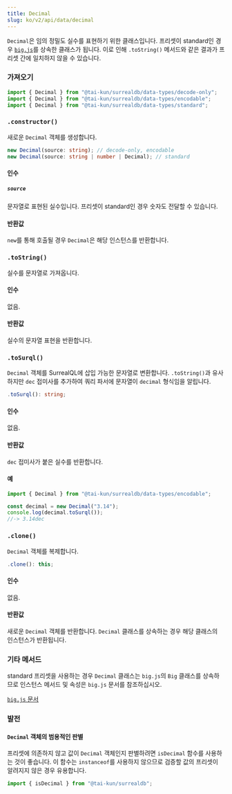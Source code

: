 ```yaml
---
title: Decimal
slug: ko/v2/api/data/decimal
---
```



`Decimal`은 임의 정밀도 실수를 표현하기 위한 클래스입니다. 프리셋이 standard인 경우 [`big.js`](https://github.com/MikeMcl/big.js)를 상속한 클래스가 됩니다. 이로 인해 `.toString()` 메서드와 같은 결과가 프리셋 간에 일치하지 않을 수 있습니다.

### 가져오기

```ts
import { Decimal } from "@tai-kun/surrealdb/data-types/decode-only";
import { Decimal } from "@tai-kun/surrealdb/data-types/encodable";
import { Decimal } from "@tai-kun/surrealdb/data-types/standard";
```

### `.constructor()`

새로운 `Decimal` 객체를 생성합니다.

```ts
new Decimal(source: string); // decode-only, encodable
new Decimal(source: string | number | Decimal); // standard
```

#### 인수

##### `source`

문자열로 표현된 실수입니다. 프리셋이 standard인 경우 숫자도 전달할 수 있습니다.

#### 반환값

`new`를 통해 호출될 경우 `Decimal`은 해당 인스턴스를 반환합니다.

### `.toString()` <Badge variant="instance" /><Badge variant="method" /><Badge variant="decodeonly" />

실수를 문자열로 가져옵니다.

#### 인수

없음.

#### 반환값

실수의 문자열 표현을 반환합니다.

### `.toSurql()` <Badge variant="instance" /><Badge variant="method" /><Badge variant="encodable" />

`Decimal` 객체를 SurrealQL에 삽입 가능한 문자열로 변환합니다. `.toString()`과 유사하지만 `dec` 접미사를 추가하여 쿼리 파서에 문자열이 `decimal` 형식임을 알립니다.

```ts
.toSurql(): string;
```

#### 인수

없음.

#### 반환값

`dec` 접미사가 붙은 실수를 반환합니다.

#### 예

```ts
import { Decimal } from "@tai-kun/surrealdb/data-types/encodable";

const decimal = new Decimal("3.14");
console.log(decimal.toSurql());
//-> 3.14dec
```

### `.clone()` <Badge variant="instance" /><Badge variant="method" /><Badge variant="standard" />

`Decimal` 객체를 복제합니다.

```ts
.clone(): this;
```

#### 인수

없음.

#### 반환값

새로운 `Decimal` 객체를 반환합니다. `Decimal` 클래스를 상속하는 경우 해당 클래스의 인스턴스가 반환됩니다.

### 기타 메서드

standard 프리셋을 사용하는 경우 `Decimal` 클래스는 `big.js`의 `Big` 클래스를 상속하므로 인스턴스 메서드 및 속성은 `big.js` 문서를 참조하십시오.

[`big.js` 문서](https://mikemcl.github.io/big.js/#prototype-methods)

### 발전

#### `Decimal` 객체의 범용적인 판별

프리셋에 의존하지 않고 값이 `Decimal` 객체인지 판별하려면 `isDecimal` 함수를 사용하는 것이 좋습니다. 이 함수는 `instanceof`를 사용하지 않으므로 검증할 값의 프리셋이 알려지지 않은 경우 유용합니다.

```ts
import { isDecimal } from "@tai-kun/surrealdb";
```
